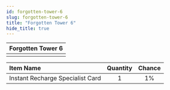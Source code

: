 ```yaml
---
id: forgotten-tower-6
slug: forgotten-tower-6
title: "Forgotten Tower 6"
hide_title: true
---
```



| Forgotten Tower 6 |
| :------------: |
| <MapIcon iconId="2619"/> |

|Item Name|Quantity|Chance|
|:--|:-:|:-:|
| <ItemIcon iconId="2144" height="32" /> Instant Recharge Specialist Card|1|1%|

